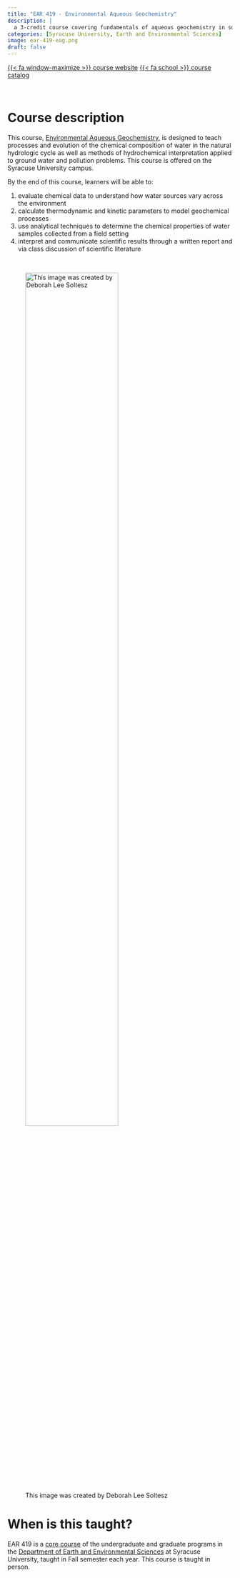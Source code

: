 ```yaml
---
title: "EAR 419 - Environmental Aqueous Geochemistry"
description: |
  a 3-credit course covering fundamentals of aqueous geochemistry in surface water and groundwater
categories: [Syracuse University, Earth and Environmental Sciences]
image: ear-419-eag.png
draft: false
---
```


[{{< fa window-maximize >}} course website](http://jaywen.com){.btn .btn-primary target=_blank} [{{< fa school >}} course catalog](https://courses.syracuse.edu/search_advanced.php?cur_cat_oid=38&search_database=Search&search_db=Search&cpage=1&ecpage=1&ppage=1&spage=1&tpage=1&location=3&filter%5Bkeyword%5D=aqueous&filter%5Bexact_match%5D=1#){.btn .btn-primary target=_blank}

<br>

# Course description

This course, [Environmental Aqueous Geochemistry](http://jaywen.com){target=_blank}, is designed to teach processes and evolution of the chemical composition of water in the natural hydrologic cycle as well as methods of hydrochemical interpretation applied to ground water and pollution problems. This course is offered on the Syracuse University campus.

By the end of this course, learners will be able to:

1. evaluate chemical data to understand how water sources vary across the environment
2. calculate thermodynamic and kinetic parameters to model geochemical processes
3. use analytical techniques to determine the chemical properties of water samples collected from a field setting
4. interpret and communicate scientific results through a written report and via class discussion of scientific literature


<br>

![This image was created by Deborah Lee Soltesz](ear-419-eag.png){width=70%}

# When is this taught?

EAR 419 is a [core course](https://courses.syracuse.edu/search_advanced.php?cur_cat_oid=38&search_database=Search&search_db=Search&cpage=1&ecpage=1&ppage=1&spage=1&tpage=1&location=3&filter%5Bkeyword%5D=aqueous&filter%5Bexact_match%5D=1#) of the undergraduate and graduate programs in the [Department of Earth and Environmental Sciences](https://artsandsciences.syracuse.edu/earth-sciences-department/){target=_blank} at Syracuse University, taught in Fall semester each year. This course is taught in person.